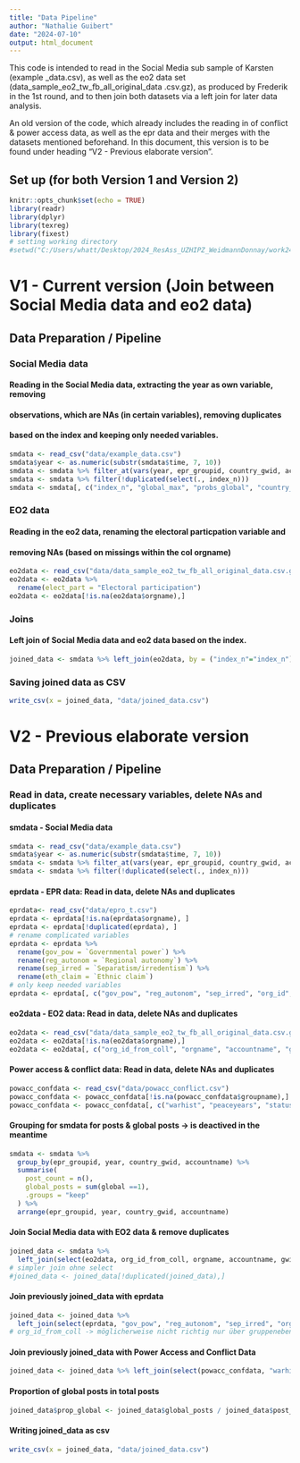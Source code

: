 ```yaml
---
title: "Data Pipeline"
author: "Nathalie Guibert"
date: "2024-07-10"
output: html_document
---
```


This code is intended to read in the Social Media sub sample of Karsten (example
_data.csv), as well as the eo2 data set (data_sample_eo2_tw_fb_all_original_data
.csv.gz), as produced by Frederik in the 1st round, and to then join both datasets
via a left join for later data analysis. 

An old version of the code, which already includes the reading in of conflict &
power access data, as well as the epr data and their merges with the datasets 
mentioned beforehand. In this document, this version is to be found under heading
"V2 - Previous elaborate version".


## Set up (for both Version 1 and Version 2)
```r
knitr::opts_chunk$set(echo = TRUE)
library(readr)
library(dplyr)
library(texreg)
library(fixest)
# setting working directory
#setwd("C:/Users/whatt/Desktop/2024_ResAss_UZHIPZ_WeidmannDonnay/work24DonnayWeidmann")
```

# V1 - Current version (Join between Social Media data and eo2 data)

## Data Preparation / Pipeline

### Social Media data

#### Reading in the Social Media data, extracting the year as own variable, removing
#### observations, which are NAs (in certain variables), removing duplicates 
#### based on the index and keeping only needed variables.
```r
smdata <- read_csv("data/example_data.csv")
smdata$year <- as.numeric(substr(smdata$time, 7, 10))
smdata <- smdata %>% filter_at(vars(year, epr_groupid, country_gwid, accountname), all_vars(!is.na(.)))
smdata <- smdata %>% filter(!duplicated(select(., index_n)))
smdata <- smdata[, c("index_n", "global_max", "probs_global", "country_max", "probs_country", "global")]
```


### EO2 data

#### Reading in the eo2 data, renaming the electoral particpation variable and 
#### removing NAs (based on missings within the col orgname) 
```r
eo2data <- read_csv("data/data_sample_eo2_tw_fb_all_original_data.csv.gz")
eo2data <- eo2data %>%
  rename(elect_part = "Electoral participation")
eo2data <- eo2data[!is.na(eo2data$orgname),]
```


### Joins

#### Left join of Social Media data and eo2 data based on the index.
```r
joined_data <- smdata %>% left_join(eo2data, by = ("index_n"="index_n"))
```


### Saving joined data as CSV
```r
write_csv(x = joined_data, "data/joined_data.csv")
```



# V2 - Previous elaborate version
## Data Preparation / Pipeline

### Read in data, create necessary variables, delete NAs and duplicates
#### smdata - Social Media data
```r
smdata <- read_csv("data/example_data.csv")
smdata$year <- as.numeric(substr(smdata$time, 7, 10))
smdata <- smdata %>% filter_at(vars(year, epr_groupid, country_gwid, accountname), all_vars(!is.na(.)))
smdata <- smdata %>% filter(!duplicated(select(., index_n)))
```


#### eprdata - EPR data: Read in data, delete NAs and duplicates
```r
eprdata<- read_csv("data/epro_t.csv")
eprdata <- eprdata[!is.na(eprdata$orgname), ]
eprdata <- eprdata[!duplicated(eprdata), ]
# rename complicated variables
eprdata <- eprdata %>%
  rename(gov_pow = `Governmental power`) %>%
  rename(reg_autonom = `Regional autonomy`) %>%
  rename(sep_irred = `Separatism/irredentism`) %>%
  rename(eth_claim = `Ethnic claim`)
# only keep needed variables
eprdata <- eprdata[, c("gov_pow", "reg_autonom", "sep_irred", "org_id", "year", "gwid", "groupid", "eth_claim")]
```


#### eo2data - EO2 data: Read in data, delete NAs and duplicates
```r
eo2data <- read_csv("data/data_sample_eo2_tw_fb_all_original_data.csv.gz")
eo2data <- eo2data[!is.na(eo2data$orgname),]
eo2data <- eo2data[, c("org_id_from_coll", "orgname", "accountname", "gwid.x", "groupid", "year")]

```


#### Power access & conflict data: Read in data, delete NAs and duplicates
```r
powacc_confdata <- read_csv("data/powacc_conflict.csv")
powacc_confdata <- powacc_confdata[!is.na(powacc_confdata$groupname),]
powacc_confdata <- powacc_confdata[, c("warhist", "peaceyears", "status_excl", "onset_ko_flag", "onset_do_flag", "incidence_flag", "year", "gwgroupid", "groupname")]
```


#### Grouping for smdata for posts & global posts -> is deactived in the meantime
```r
smdata <- smdata %>%
  group_by(epr_groupid, year, country_gwid, accountname) %>%
  summarise(
    post_count = n(),
    global_posts = sum(global ==1),
    .groups = "keep"
  ) %>%
  arrange(epr_groupid, year, country_gwid, accountname)
```



#### Join Social Media data with EO2 data & remove duplicates

```r
joined_data <- smdata %>%
  left_join(select(eo2data, org_id_from_coll, orgname, accountname, gwid.x, year, index_n), by = c("index_n"="index_n"))
# simpler join ohne select
#joined_data <- joined_data[!duplicated(joined_data),]
```


#### Join previously joined_data with eprdata
```r
joined_data <- joined_data %>%
  left_join(select(eprdata, "gov_pow", "reg_autonom", "sep_irred", "org_id", "year", "gwid", "groupid", "eth_claim"), by = c("org_id_from_coll"="org_id","year", "country_gwid"="gwid", "epr_groupid"="groupid"))
# org_id_from_coll -> möglicherweise nicht richtig nur über gruppenebene mergen!!!
```

#### Join previously joined_data with Power Access and Conflict Data
```r
joined_data <- joined_data %>% left_join(select(powacc_confdata, "warhist", "peaceyears", "status_excl", "onset_ko_flag", "onset_do_flag", "incidence_flag", "year", "gwgroupid", "groupname"), by = c("epr_groupid"="gwgroupid", "year"))
```

#### Proportion of global posts in total posts
``` r
joined_data$prop_global <- joined_data$global_posts / joined_data$post_count

```

#### Writing joined_data as csv
```r
write_csv(x = joined_data, "data/joined_data.csv")
```



